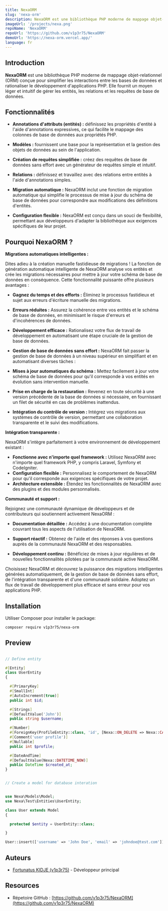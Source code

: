 ```yaml
---
title: NexaORM
slug: 'nexa-orm'
description: NexaORM est une bibliothèque PHP moderne de mappage objet-relationnel (ORM) conçue pour simplifier les interactions entre les bases de données et rationaliser le développement d'applications PHP.
imageUrl: '/projects/nexa.png'
repoName: 'NexaORM'
repoUrl: 'https://github.com/v1p3r75/NexaORM'
demoUrl: 'https://nexa-orm.vercel.app/'
language: fr
---
```


## Introduction

**NexaORM** est une bibliothèque PHP moderne de mappage objet-relationnel (ORM) conçue pour simplifier les interactions entre les bases de données et rationaliser le développement d'applications PHP. Elle fournit un moyen léger et intuitif de gérer les entités, les relations et les requêtes de base de données.

## Fonctionnalités

- **Annotations d'attributs (entités) :** définissez les propriétés d'entité à l'aide d'annotations expressives, ce qui facilite le mappage des colonnes de base de données aux propriétés PHP.

- **Modèles :** fournissent une base pour la représentation et la gestion des objets de données au sein de l'application.

- **Création de requêtes simplifiée :** créez des requêtes de base de données sans effort avec un générateur de requêtes simple et intuitif.

- **Relations :** définissez et travaillez avec des relations entre entités à l'aide d'annotations simples.

- **Migration automatique :** NexaORM inclut une fonction de migration automatique qui simplifie le processus de mise à jour du schéma de base de données pour correspondre aux modifications des définitions d'entités.

- **Configuration flexible :** NexaORM est conçu dans un souci de flexibilité, permettant aux développeurs d'adapter la bibliothèque aux exigences spécifiques de leur projet.

## Pourquoi NexaORM ?

**Migrations automatiques intelligentes :**

Dites adieu à la création manuelle fastidieuse de migrations ! La fonction de génération automatique intelligente de NexaORM analyse vos entités et crée les migrations nécessaires pour mettre à jour votre schéma de base de données en conséquence. Cette fonctionnalité puissante offre plusieurs avantages :

- **Gagnez du temps et des efforts :** Éliminez le processus fastidieux et sujet aux erreurs d'écriture manuelle des migrations.
- **Erreurs réduites :** Assurez la cohérence entre vos entités et le schéma de base de données, en minimisant le risque d'erreurs et d'incohérences de données.
- **Développement efficace :** Rationalisez votre flux de travail de développement en automatisant une étape cruciale de la gestion de base de données.

- **Gestion de base de données sans effort :** NexaORM fait passer la gestion de base de données à un niveau supérieur en simplifiant et en automatisant diverses tâches :

- **Mises à jour automatiques du schéma :** Mettez facilement à jour votre schéma de base de données pour qu'il corresponde à vos entités en évolution sans intervention manuelle.
- **Prise en charge de la restauration :** Revenez en toute sécurité à une version précédente de la base de données si nécessaire, en fournissant un filet de sécurité en cas de problèmes inattendus.
- **Intégration du contrôle de version :** Intégrez vos migrations aux systèmes de contrôle de version, permettant une collaboration transparente et le suivi des modifications.

**Intégration transparente :**

NexaORM s'intègre parfaitement à votre environnement de développement existant :

* **Fonctionne avec n'importe quel framework :** Utilisez NexaORM avec n'importe quel framework PHP, y compris Laravel, Symfony et CodeIgniter.
* **Configuration flexible :** Personnalisez le comportement de NexaORM pour qu'il corresponde aux exigences spécifiques de votre projet.
* **Architecture extensible :** Étendez les fonctionnalités de NexaORM avec des plugins et des modules personnalisés.

**Communauté et support :**

Rejoignez une communauté dynamique de développeurs et de contributeurs qui soutiennent activement NexaORM :

- **Documentation détaillée :** Accédez à une documentation complète couvrant tous les aspects de l'utilisation de NexaORM.

- **Support réactif :** Obtenez de l'aide et des réponses à vos questions auprès de la communauté NexaORM et des responsables.

- **Développement continu :** Bénéficiez de mises à jour régulières et de nouvelles fonctionnalités pilotées par la communauté active NexaORM.

Choisissez NexaORM et découvrez la puissance des migrations intelligentes générées automatiquement, de la gestion de base de données sans effort, de l'intégration transparente et d'une communauté solidaire. Adoptez un flux de travail de développement plus efficace et sans erreur pour vos applications PHP.


## Installation

Utiliser Composer pour installer le package:

```bash
composer require v1p3r75/nexa-orm
```

## Preview

```php

// Define entity

#[Entity]
class UserEntity
{

  #[PrimaryKey]
  #[SmallInt]
  #[AutoIncrement(true)]
  public int $id;

  #[Strings]
  #[DefaultValue('John')]
  public string $username;

  #[Number]
  #[ForeignKey(ProfileEntity::class, 'id', [Nexa::ON_DELETE => Nexa::CASCADE, Nexa::ON_UPDATE => Nexa::CASCADE])]
  #[Comment('user profile')]
  #[Nullable]
  public int $profile;

  #[DateAndTime]
  #[DefaultValue(Nexa::DATETIME_NOW)]
  public DateTime $created_at;
}
```

```php

// Create a model for database interation


use Nexa\Models\Model;
use Nexa\Test\Entities\UserEntity;

class User extends Model
{

  protected $entity = UserEntity::class;

}

User::insert(['username' => 'John Doe', 'email' => 'johndoe@test.com'])

```

## Auteurs

- [Fortunatus KIDJE (v1p3r75)](https://github.com/v1p3r75) - Développeur principal

## Resources

- Répetoire GitHub : [https://github.com/v1p3r75/NexaORM](https://github.com/v1p3r75/NexaORM)